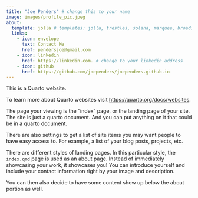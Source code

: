 ```yaml
---
title: "Joe Penders" # change this to your name
image: images/profile_pic.jpeg
about:
  template: jolla # templates: jolla, trestles, solana, marquee, broadside
  links: 
    - icon: envelope
      text: Contact Me
      href: pendersjoe@gmail.com
    - icon: linkedin
      href: https://linkedin.com. # change to your linkedin address
    - icon: github
      href: https://github.com/joependers/joependers.github.io
---
```


This is a Quarto website.

To learn more about Quarto websites visit <https://quarto.org/docs/websites>.

The page your viewing is the "index" page, or the landing page of your site. The site is just a quarto document. And you can put anything on it that could be in a quarto document.

There are also settings to get a list of site items you may want people to have easy access to. For example, a list of your blog posts, projects, etc.

There are different styles of landing pages. In this particular style, the `index.qmd` page is used as an about page. Instead of immediately showcasing your work, it showcases you! You can introduce yourself and include your contact information right by your image and description.

You can then also decide to have some content show up below the about portion as well.
